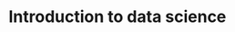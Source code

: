 # Introduction to data science {#sec-intro .unnumbered}

<!--
Databases are a powerful structure for holding huge amounts of data that can easily be accessed.  Databases are made up of tables which are efficiently stored using indexing and avoiding unnecessary replication of information.

@sec-db covers details of databases and reviews **R** functionality (mostly through the **dplyr** package) for working with data frames that mimics **SQL** queries for working with tables.

@sec-sql-R covers three different ways to run **SQL** queries in **R**. **R** code can be translated into **SQL**; the **DBI** package can send **SQL** queries through an `r` chunk; and **SQL** queries can be sent directly to a **SQL** server through a `sql` chunk.  Additionally, DBeaver is introduced as a **SQL** client which supports **MySQL**.
-->


